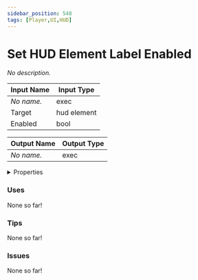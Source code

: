 ```yaml
---
sidebar_position: 548
tags: [Player,UI,HUD]
---
```


# Set HUD Element Label Enabled

*No description.*




<EsbSvg />

| Input Name | Input Type |
|-----------|-----------|
| *No name.* | exec |
| Target | hud element |
| Enabled | bool |

| Output Name | Output Type |
|-----------|-----------|
| *No name.* | exec |


<details>
  <summary>Properties</summary>
  <div>
    <div>
    <table>
      <thead>
        <tr>
          <th>Is beta required?</th>
          <th>❌</th>
        </tr>
        <tr>
          <th>Is this chip a trolling risk?</th>
          <th>❌</th>
        </tr>
        <tr>
          <th>Chip UUID</th>
          <th>2231d8fa-fa63-4952-8ba4-a8258ffb2f9b</th>
        </tr>
      </thead>
    </table>
    </div>
  </div>
</details>

### Uses

None so far!

### Tips

None so far!

### Issues

None so far!